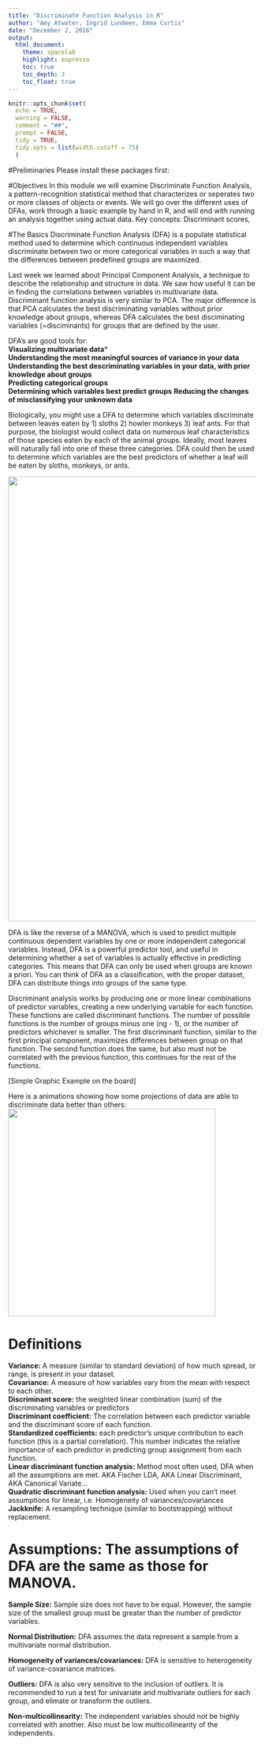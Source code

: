 ```yaml
---
title: "Discriminate Function Analysis in R"
author: "Amy Atwater, Ingrid Lundeen, Emma Curtis"
date: "December 2, 2016"
output: 
  html_document:
    theme: spacelab
    highlight: espresso
    toc: true
    toc_depth: 3
    toc_float: true
---
```


```r
knitr::opts_chunk$set(
  echo = TRUE, 
  warning = FALSE, 
  comment = "##", 
  prompt = FALSE, 
  tidy = TRUE, 
  tidy.opts = list(width.cutoff = 75)
  )
```

#Preliminaries 
Please install these packages first: 

#Objectives
In this module we will examine Discriminate Function Analysis, a pattern-recognition statistical method that characterizes or seperates two or more classes of objects or events. We will go over the different uses of DFAs, work through a basic example by hand in R, and will end with running an analysis together using actual data. 
Key concepts: Discriminant scores, 

#The Basics
Discriminate Function Analysis (DFA) is a populate statistical method used to determine which continuous independent variables discriminate between two or more categorical variables in such a way that the differences between predefined groups are maximized. 

Last week we learned about Principal Component Analysis, a technique to describe the relationship and structure in data. We saw how useful it can be in finding the correlations between variables in multivariate data.
Discriminant function analysis is very similar to PCA. The major difference is that PCA calculates the best discriminating variables without prior knowledge about groups, whereas DFA calculates the best disciminating variables (=disciminants) for groups that are defined by the user.

DFA's are good tools for:  
**Visualizing multivariate data***  
**Understanding the most meaningful sources of variance in your data**  
**Understanding the best descriminating variables in your data, with prior knowledge about groups**  
**Predicting categorical groups**  
**Determining which variables best predict groups**
**Reducing the changes of misclassifying your unknown data**  

Biologically, you might use a DFA to determine which variables discriminate between leaves eaten by 1) sloths  2) howler monkeys 3) leaf ants. For that purpose, the biologist would collect data on numerous leaf characteristics of those species eaten by each of the animal groups. Ideally, most leaves will naturally fall into one of these three categories. DFA could then be used to determine which variables are the best predictors of whether a leaf will be eaten by sloths, monkeys, or ants. 

<img src= "img/veg.png" width="900"/>

DFA is like the reverse of a MANOVA, which is used to predict multiple continuous dependent variables by one or more independent categorical variables. Instead, DFA is a powerful predictor tool, and useful in determining whether a set of variables is actually effective in predicting categories. This means that DFA can only be used when groups are known a priori. You can think of DFA as a classification, with the proper dataset, DFA can distribute things into groups of the same type.  
  
Discriminant analysis works by producing one or more linear combinations of predictor variables, creating a new underlying variable for each function. These functions are called discriminant functions. The number of possible functions is the number of groups minus one (ng - 1), or the number of predictors whichever is smaller. The first discriminant function, similar to the first principal component, maximizes differences between group on that function. The second function does the same, but also must not be correlated with the previous function, this continues for the rest of the functions.   

[Simple Graphic Example on the board]

Here is a animations showing how some projections of data are able to discriminate data better than others:
<img src="http://www.alanfielding.co.uk/multivar/images/anim3d.gif" width="420px"/> 

# Definitions
**Variance:** A measure (similar to standard deviation) of how much spread, or range, is present in your dataset.  
**Covariance:** A measure of how variables vary from the mean with respect to each other.  
**Discriminant score:** the weighted linear combination (sum) of the discriminating variables or predictors  
**Discriminant coefficient:** The correlation between each predictor variable and the discriminant score of each function.    
**Standardized coefficients:** each predictor's unique contribution to each function (this is a partial correlation). This number indicates the relative importance of each predictor in predicting group assignment from each function.   
**Linear discriminant function analysis:** Method most often used, DFA when all the assumptions are met. AKA Fischer LDA, AKA Linear Discriminant, AKA Canonical Variate...  
**Quadratic discriminant function analysis:** Used when you can't meet assumptions for linear, i.e. Homogeneity of variances/covariances
**Jackknife:** A resampling technique (similar to bootstrapping) without replacement.

# Assumptions: The assumptions of DFA are the same as those for MANOVA.   
**Sample Size:** Sample size does not have to be equal. However, the sample size of the smallest group must be greater than the number of predictor variables.    

**Normal Distribution:** DFA assumes the data represent a sample from a multivariate normal distribution.  

**Homogeneity of variances/covariances:** DFA is sensitive to heterogeneity of variance-covariance matrices.  

**Outliers:** DFA is also very sensitive to the inclusion of outliers. It is recommended to run a test for univariate and multivariate outliers for each group, and elimate or transform the outliers.   

**Non-multicollinearity:** The independent variables should not be highly correlated with another. Also must be low multicollinearity of the independents.  


